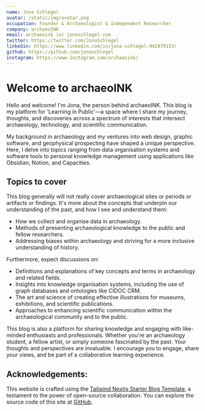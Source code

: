 ```yaml
---
name: Jona Schlegel
avatar: /static/img/avatar.png
occupation: Founder & Archaeologist & Independent Researcher
company: archaeoINK
email: archaeoink (a) joneschlegel.com
twitter: https://twitter.com/JonaSchlegel
linkedin: https://www.linkedin.com/in/jona-schlegel-942879153/
github: https://github.com/jonaschlegel
instagram: https://www.instagram.com/archaeoink/
---
```


# Welcome to archaeoINK

Hello and welcome! I'm Jona, the person behind archaeoINK. This blog is my platform for 'Learning in Public'—a space where I share my journey, thoughts, and discoveries across a spectrum of interests that intersect archaeology, technology, and scientific communication.

My background in archaeology and my ventures into web design, graphic software, and geophysical prospecting have shaped a unique perspective. Here, I delve into topics ranging from data organisation systems and software tools to personal knowledge management using applications like Obsidian, Notion, and Capacities.

## Topics to cover

This blog generally will not really cover archaeological sites or periods or artifacts or findings. It's more about the concepts that underpin our understanding of the past, and how I see and understand them:

- How we collect and organise data in archaeology.
- Methods of presenting archaeological knowledge to the public and fellow researchers.
- Addressing biases within archaeology and striving for a more inclusive understanding of history.

Furthermore, expect discussions on:

- Definitions and explanations of key concepts and terms in archaeology and related fields.
- Insights into knowledge organisation systems, including the use of graph databases and ontologies like CIDOC CRM.
- The art and science of creating effective illustrations for museums, exhibitions, and scientific publications.
- Approaches to enhancing scientific communication within the archaeological community and to the public.

This blog is also a platform for sharing knowledge and engaging with like-minded enthusiasts and professionals. Whether you're an archaeology student, a fellow artist, or simply someone fascinated by the past. Your thoughts and perspectives are invaluable. I encourage you to engage, share your views, and be part of a collaborative learning experience.

## Acknowledgements:

This website is crafted using the [Tailwind Nextjs Starter Blog Template](https://github.com/timlrx/tailwind-nextjs-starter-blog), a testament to the power of open-source collaboration. You can explore the source code of this site at [GitHub](https://github.com/jonaschlegel/archaeoINK-blog).
